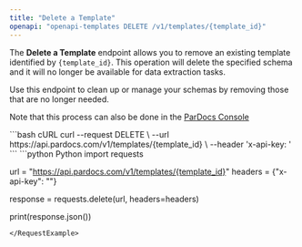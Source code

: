 ---
title: "Delete a Template"
openapi: "openapi-templates DELETE /v1/templates/{template_id}"
---

The **Delete a Template** endpoint allows you to remove an existing template identified by `{template_id}`. This operation will delete the specified schema and it will no longer be available for data extraction tasks.

Use this endpoint to clean up or manage your schemas by removing those that are no longer needed.

<Note>Note that this process can also be done in the [ParDocs Console](https://www.pardocs.com)</Note>

<RequestExample>
```bash cURL
curl --request DELETE \
  --url https://api.pardocs.com/v1/templates/{template_id} \
  --header 'x-api-key: <api-key>'
```
```python Python
import requests

url = "https://api.pardocs.com/v1/templates/{template_id}"
headers = {"x-api-key": "<api-key>"}

response = requests.delete(url, headers=headers)

print(response.json())
```
</RequestExample>
